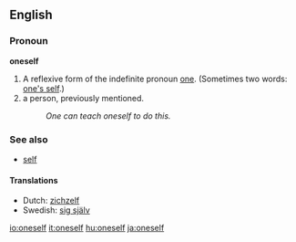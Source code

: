 ==English==
===Pronoun===
'''oneself'''

#A reflexive form of the indefinite pronoun [[one]]. (Sometimes two words: [[one's self]].) 
#a person, previously mentioned.
#:''One can teach oneself to do this.'' 

===See also===
* [[self]]

====Translations====
*Dutch: [[zichzelf]]
*Swedish: [[sig själv]]

[[io:oneself]]
[[it:oneself]]
[[hu:oneself]]
[[ja:oneself]]